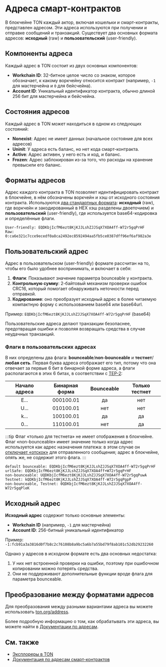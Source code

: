 
# Адреса смарт-контрактов

В блокчейне TON каждый актор, включая кошельки и смарт-контракты, представлен адресом. Эти адреса используются при получении и отправке сообщений и транзакций. Существует два основных формата адресов: **исходный** (raw) и **пользовательский** (user-friendly).

## Компоненты адреса

Каждый адрес в TON состоит из двух основных компонентов:

- **Workchain ID**: 32-битное целое число со знаком, которое обозначает, к какому воркчейну относится контракт (например, `-1` для мастерчейна и `0` для бейсчейна).
- **Account ID**: Уникальный идентификатор контракта, обычно длиной 256 бит для мастерчейна и бейсчейна.

## Состояния адресов

Каждый адрес в TON может находиться в одном из следующих состояний:

- **Nonexist**: Адрес не имеет данных (начальное состояние для всех адресов)
- **Uninit**: У адреса есть баланс, но нет кода смарт-контракта.
- **Active**: Адрес активен, у него есть и код, и баланс.
- **Frozen**: Адрес заблокирован из-за того, что расходы на хранение превысили его баланс.

## Форматы адресов

Адрес каждого контракта в TON позволяет идентифицировать контракт в блокчейне, в нём обозначены воркчейн и хэш от исходного состояния контракта. Используются [два стандартных формата](/v3/documentation/smart-contracts/addresses#raw-and-user-friendly-addresses): **исходный** (raw), где воркчейн и закодированный в HEX хэш разделены двоеточием) и **пользовательский** (user-friendly), где используется base64-кодировка и определённые флаги.

```
User-friendly: EQDKbjIcfM6ezt8KjKJJLshZJJSqX7XOA4ff-W72r5gqPrHF
Raw: 0:ca6e321c7cce9ecedf0a8ca2492ec8592494aa5fb5ce0387dff96ef6af982a3e
```

## Пользовательский адрес

Адрес в пользовательском (user-friendly) формате рассчитан на то, чтобы его было удобнее воспринимать, и включает в себя:

1. **Флаги**: Показывают значение параметра bounceable у контракта.
2. **Контрольную сумму**: 2-байтовый механизм проверки ошибок CRC16, который помогает обнаруживать неточности перед отправкой.
3. **Кодирование**: оно преобразует исходный адрес в более читаемую компактную форму с использованием base64 или base64url.

Пример: `EQDKbjIcfM6ezt8KjKJJLshZJJSqX7XOA4ff-W72r5gqPrHF` (base64)

Пользовательские адреса делают транзакции безопаснее, предотвращая ошибки и позволяя возвращать средства в случае неудачных транзакций.

### Флаги в пользовательских адресах

В них определены два флага: **bounceable**/**non-bounceable** и **тестнет**/**любая сеть**. Первая буква адреса отображает его тип, потому что она отвечает за первые 6 бит в бинарной форме адреса, а флаги располагаются в этих 6 битах, в соответствии с [TEP-2](https://github.com/ton-blockchain/TEPs/blob/master/text/0002-address.md#smart-contract-addresses):

| Начало адреса | Бинарная форма | Bounceable | Только тестнет |
| :-----------: | :------------: | :--------: | :------------: |
|      E...     |    000100.01   |     да     |       нет      |
|      U...     |    010100.01   |     нет    |       нет      |
|      k...     |    100100.01   |     да     |       да       |
|      0...     |    110100.01   |     нет    |       да       |

:::tip
Флаг «только для тестнета» не имеет отображения в блокчейне. Флаг «non-bounceable» имеет значение только когда адрес используется как адрес назначения платежа: в этом случае он [отключает «отскок»](/v3/documentation/smart-contracts/message-management/non-bounceable-messages) для отправленного сообщения; адрес в блокчейне, опять же, не содержит этого флага.
:::

```
default bounceable: EQDKbjIcfM6ezt8KjKJJLshZJJSqX7XOA4ff-W72r5gqPrHF
urlSafe: EQDKbjIcfM6ezt8KjKJJLshZJJSqX7XOA4ff+W72r5gqPrHF
non-bounceable: UQDKbjIcfM6ezt8KjKJJLshZJJSqX7XOA4ff-W72r5gqPuwA
Testnet: kQDKbjIcfM6ezt8KjKJJLshZJJSqX7XOA4ff-W72r5gqPgpP
non-bounceable, Testnet: 0QDKbjIcfM6ezt8KjKJJLshZJJSqX7XOA4ff-W72r5gqPleK
```

## Исходный адрес

**Исходный адрес** содержит только основные элементы:

- **Workchain ID** (например, `-1` для мастерчейна)
- **Account ID**: 256-битный уникальный идентификатор

Пример:\
`-1:fcb91a3a3816d0f7b8c2c76108b8a9bc5a6b7a55bd79f8ab101c52db29232260`

Однако у адресов в исходном формате есть два основных недостатка:

1. У них нет встроенной проверки на ошибки, поэтому при ошибочном копировании можно потерять средства.
2. Они не поддерживают дополнительные функции вроде флага для параметра bounceable.

## Преобразование между форматами адресов

Для преобразования между разными вариантами адреса вы можете использовать [ton.org/address](https://ton.org/address/).

Более подробную информацию о том, как обрабатывать эти адреса, вы можете найти в [Документации по адресам](/v3/documentation/smart-contracts/addresses).

## См. также

- [Эксплореры в TON](/v3/concepts/dive-into-ton/ton-ecosystem/explorers-in-ton)
- [Документация по адресам смарт-контрактов](/v3/documentation/smart-contracts/addresses)

<Feedback />
